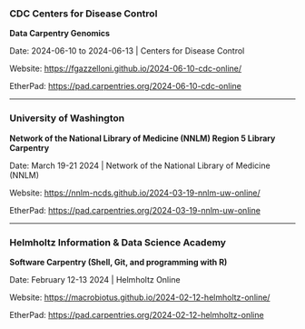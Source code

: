 ### CDC Centers for Disease Control

**Data Carpentry Genomics**

Date: 2024-06-10 to 2024-06-13 \| Centers for Disease Control

Website: <https://fgazzelloni.github.io/2024-06-10-cdc-online/>

EtherPad: <https://pad.carpentries.org/2024-06-10-cdc-online>

------------------------------------------------------------------------

### University of Washington

**Network of the National Library of Medicine (NNLM) Region 5 Library Carpentry**

Date: March 19-21 2024 \| Network of the National Library of Medicine (NNLM)

Website: <https://nnlm-ncds.github.io/2024-03-19-nnlm-uw-online/>

EtherPad: <https://pad.carpentries.org/2024-03-19-nnlm-uw-online>

------------------------------------------------------------------------

### Helmholtz Information & Data Science Academy

**Software Carpentry (Shell, Git, and programming with R)**

Date: February 12-13 2024 \| Helmholtz Online

Website: <https://macrobiotus.github.io/2024-02-12-helmholtz-online/>

EtherPad: <https://pad.carpentries.org/2024-02-12-helmholtz-online>
